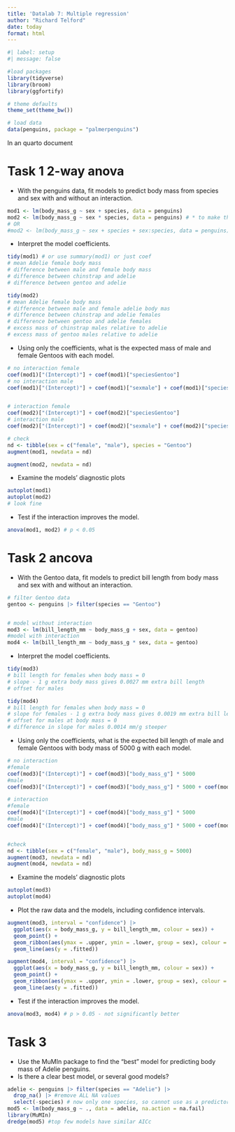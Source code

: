 ```yaml
---
title: 'Datalab 7: Multiple regression'
author: "Richard Telford"
date: today
format: html
---
```


```r
#| label: setup
#| message: false

#load packages
library(tidyverse)
library(broom) 
library(ggfortify)

# theme defaults
theme_set(theme_bw())

# load data
data(penguins, package = "palmerpenguins")
```

In an quarto document

# Task 1 2-way anova

- With the penguins data, fit models to predict body mass from species and sex with and without an interaction.

```r
mod1 <- lm(body_mass_g ~ sex + species, data = penguins)
mod2 <- lm(body_mass_g ~ sex * species, data = penguins) # * to make the interaction
# OR
#mod2 <- lm(body_mass_g ~ sex + species + sex:species, data = penguins) # explicitly write out interaction - more typing
```


- Interpret the model coefficients.

```r
tidy(mod1) # or use summary(mod1) or just coef
# mean Adelie female body mass
# difference between male and female body mass
# difference between chinstrap and adelie
# difference between gentoo and adelie

tidy(mod2)
# mean Adelie female body mass
# difference between male and female adelie body mas
# difference between chinstrap and adelie females
# difference between gentoo and adelie females
# excess mass of chinstrap males relative to adelie
# excess mass of gentoo males relative to adelie
```


- Using only the coefficients, what is the expected mass of male and female Gentoos with each model.

```r
# no interaction female
coef(mod1)["(Intercept)"] + coef(mod1)["speciesGentoo"]
# no interaction male
coef(mod1)["(Intercept)"] + coef(mod1)["sexmale"] + coef(mod1)["speciesGentoo"]


# interaction female
coef(mod2)["(Intercept)"] + coef(mod2)["speciesGentoo"]
# interaction male
coef(mod2)["(Intercept)"] + coef(mod2)["sexmale"] + coef(mod2)["speciesGentoo"] + coef(mod2)["sexmale:speciesGentoo"]

# check
nd <- tibble(sex = c("female", "male"), species = "Gentoo")
augment(mod1, newdata = nd)

augment(mod2, newdata = nd)

```

- Examine the models' diagnostic plots

```r
autoplot(mod1)
autoplot(mod2)
# look fine
```


- Test if the interaction improves the model.
```r
anova(mod1, mod2) # p < 0.05
```


# Task 2 ancova

- With the Gentoo data, fit models to predict bill length from body mass and sex with and without an interaction.

```r
# filter Gentoo data
gentoo <- penguins |> filter(species == "Gentoo")


# model without interaction
mod3 <- lm(bill_length_mm ~ body_mass_g + sex, data = gentoo)
#model with interaction
mod4 <- lm(bill_length_mm ~ body_mass_g * sex, data = gentoo)
```

- Interpret the model coefficients.
```r
tidy(mod3)
# bill length for females when body mass = 0
# slope - 1 g extra body mass gives 0.0027 mm extra bill length
# offset for males

tidy(mod4)
# bill length for females when body mass = 0
# slope for females - 1 g extra body mass gives 0.0019 mm extra bill length
# offset for males at body mass = 0
# difference in slope for males 0.0014 mm/g steeper

```



- Using only the coefficients, what is the expected bill length of male and female Gentoos with body mass of 5000 g with each model.

```r
# no interaction
#female
coef(mod3)["(Intercept)"] + coef(mod3)["body_mass_g"] * 5000
#male
coef(mod3)["(Intercept)"] + coef(mod3)["body_mass_g"] * 5000 + coef(mod3)["sexmale"]

# interaction
#female
coef(mod4)["(Intercept)"] + coef(mod4)["body_mass_g"] * 5000
#male
coef(mod4)["(Intercept)"] + coef(mod4)["body_mass_g"] * 5000 + coef(mod4)["sexmale"] + coef(mod4)["body_mass_g:sexmale"] * 100


#check
nd <- tibble(sex = c("female", "male"), body_mass_g = 5000)
augment(mod3, newdata = nd)
augment(mod4, newdata = nd)
```



- Examine the models' diagnostic plots

```r
autoplot(mod3)
autoplot(mod4)
```

- Plot the raw data and the models, including confidence intervals.

```r
augment(mod3, interval = "confidence") |> 
  ggplot(aes(x = body_mass_g, y = bill_length_mm, colour = sex)) +
  geom_point() +
  geom_ribbon(aes(ymax = .upper, ymin = .lower, group = sex), colour = NA, alpha = 0.3) +
  geom_line(aes(y = .fitted))

augment(mod4, interval = "confidence") |> 
  ggplot(aes(x = body_mass_g, y = bill_length_mm, colour = sex)) +
  geom_point() +
  geom_ribbon(aes(ymax = .upper, ymin = .lower, group = sex), colour = NA, alpha = 0.3) +
  geom_line(aes(y = .fitted))
```



- Test if the interaction improves the model.

```r
anova(mod3, mod4) # p > 0.05 - not significantly better
```


# Task 3

- Use the MuMIn package to find the "best" model for predicting body mass of Adelie penguins.
- Is there a clear best model, or several good models?

```r
adelie <- penguins |> filter(species == "Adelie") |> 
  drop_na() |> #remove ALL NA values
  select(-species) # now only one species, so cannot use as a predictor
mod5 <- lm(body_mass_g ~ ., data = adelie, na.action = na.fail)
library(MuMIn)
dredge(mod5) #top few models have similar AICc
```


